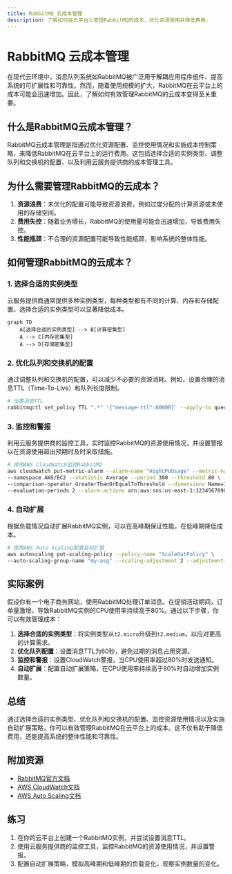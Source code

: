 ```yaml
---
title: RabbitMQ 云成本管理
description: 了解如何在云平台上管理RabbitMQ的成本，优化资源使用并降低费用。
---
```


# RabbitMQ 云成本管理

在现代云环境中，消息队列系统如RabbitMQ被广泛用于解耦应用程序组件、提高系统的可扩展性和可靠性。然而，随着使用规模的扩大，RabbitMQ在云平台上的成本可能会迅速增加。因此，了解如何有效管理RabbitMQ的云成本变得至关重要。

## 什么是RabbitMQ云成本管理？

RabbitMQ云成本管理是指通过优化资源配置、监控使用情况和实施成本控制策略，来降低RabbitMQ在云平台上的运行费用。这包括选择合适的实例类型、调整队列和交换机的配置、以及利用云服务提供商的成本管理工具。

## 为什么需要管理RabbitMQ的云成本？

1. **资源浪费**：未优化的配置可能导致资源浪费，例如过度分配的计算资源或未使用的存储空间。
2. **费用失控**：随着业务增长，RabbitMQ的使用量可能会迅速增加，导致费用失控。
3. **性能瓶颈**：不合理的资源配置可能导致性能瓶颈，影响系统的整体性能。

## 如何管理RabbitMQ的云成本？

### 1. 选择合适的实例类型

云服务提供商通常提供多种实例类型，每种类型都有不同的计算、内存和存储配置。选择合适的实例类型可以显著降低成本。

```mermaid
graph TD
    A[选择合适的实例类型] --> B[计算密集型]
    A --> C[内存密集型]
    A --> D[存储密集型]
```

### 2. 优化队列和交换机的配置

通过调整队列和交换机的配置，可以减少不必要的资源消耗。例如，设置合理的消息TTL（Time-To-Live）和队列长度限制。

```bash
# 设置消息TTL
rabbitmqctl set_policy TTL ".*" '{"message-ttl":60000}' --apply-to queues
```

### 3. 监控和警报

利用云服务提供商的监控工具，实时监控RabbitMQ的资源使用情况，并设置警报以在资源使用超出预期时及时采取措施。

```bash
# 使用AWS CloudWatch监控RabbitMQ
aws cloudwatch put-metric-alarm --alarm-name "HighCPUUsage" --metric-name CPUUtilization \
--namespace AWS/EC2 --statistic Average --period 300 --threshold 80 \
--comparison-operator GreaterThanOrEqualToThreshold --dimensions Name=InstanceId,Value=i-1234567890abcdef0 \
--evaluation-periods 2 --alarm-actions arn:aws:sns:us-east-1:123456789012:my-sns-topic
```

### 4. 自动扩展

根据负载情况自动扩展RabbitMQ实例，可以在高峰期保证性能，在低峰期降低成本。

```bash
# 使用AWS Auto Scaling配置自动扩展
aws autoscaling put-scaling-policy --policy-name "ScaleOutPolicy" \
--auto-scaling-group-name "my-asg" --scaling-adjustment 2 --adjustment-type ChangeInCapacity
```

## 实际案例

假设你有一个电子商务网站，使用RabbitMQ处理订单消息。在促销活动期间，订单量激增，导致RabbitMQ实例的CPU使用率持续高于80%。通过以下步骤，你可以有效管理成本：

1. **选择合适的实例类型**：将实例类型从`t2.micro`升级到`t2.medium`，以应对更高的计算需求。
2. **优化队列配置**：设置消息TTL为60秒，避免过期的消息占用资源。
3. **监控和警报**：设置CloudWatch警报，当CPU使用率超过80%时发送通知。
4. **自动扩展**：配置自动扩展策略，在CPU使用率持续高于80%时自动增加实例数量。

## 总结

通过选择合适的实例类型、优化队列和交换机的配置、监控资源使用情况以及实施自动扩展策略，你可以有效管理RabbitMQ在云平台上的成本。这不仅有助于降低费用，还能提高系统的整体性能和可靠性。

## 附加资源

- [RabbitMQ官方文档](https://www.rabbitmq.com/documentation.html)
- [AWS CloudWatch文档](https://docs.aws.amazon.com/cloudwatch/index.html)
- [AWS Auto Scaling文档](https://docs.aws.amazon.com/autoscaling/index.html)

## 练习

1. 在你的云平台上创建一个RabbitMQ实例，并尝试设置消息TTL。
2. 使用云服务提供商的监控工具，监控RabbitMQ的资源使用情况，并设置警报。
3. 配置自动扩展策略，模拟高峰期和低峰期的负载变化，观察实例数量的变化。
